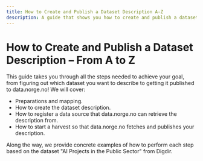 ```yaml
---
title: How to Create and Publish a Dataset Description A-Z
description: A guide that shows you how to create and publish a dataset description, from preparation to publication.
---
```


# How to Create and Publish a Dataset Description – From A to Z

This guide takes you through all the steps needed to achieve your goal, from figuring out which dataset you want to describe to getting it published to data.norge.no! We will cover:

- Preparations and mapping.
- How to create the dataset description.
- How to register a data source that data.norge.no can retrieve the description from.
- How to start a harvest so that data.norge.no fetches and publishes your description.

Along the way, we provide concrete examples of how to perform each step based on the dataset "AI Projects in the Public Sector" from Digdir.
